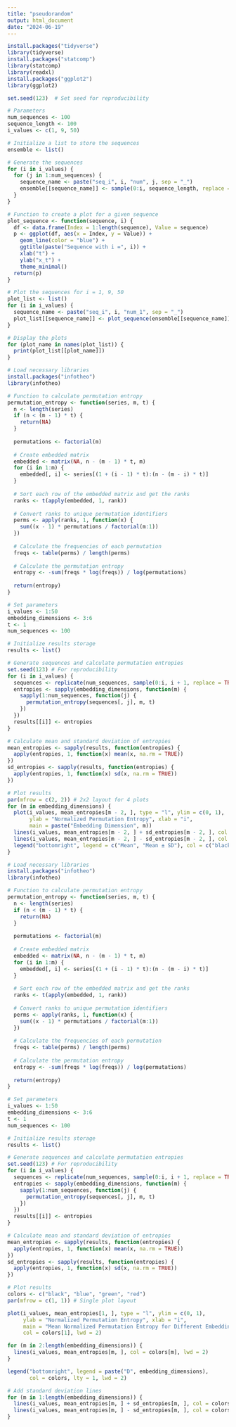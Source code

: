 ---
title: "pseudorandom"
output: html_document
date: "2024-06-19"
---

```{r cars}
install.packages("tidyverse")
library(tidyverse)
install.packages("statcomp")
library(statcomp)
library(readxl)
install.packages("ggplot2")
library(ggplot2)
```


````{r}
set.seed(123)  # Set seed for reproducibility

# Parameters
num_sequences <- 100
sequence_length <- 100
i_values <- c(1, 9, 50)

# Initialize a list to store the sequences
ensemble <- list()

# Generate the sequences
for (i in i_values) {
  for (j in 1:num_sequences) {
    sequence_name <- paste("seq_i", i, "num", j, sep = "_")
    ensemble[[sequence_name]] <- sample(0:i, sequence_length, replace = TRUE)
  }
}

# Function to create a plot for a given sequence
plot_sequence <- function(sequence, i) {
  df <- data.frame(Index = 1:length(sequence), Value = sequence)
  p <- ggplot(df, aes(x = Index, y = Value)) +
    geom_line(color = "blue") +
    ggtitle(paste("Sequence with i =", i)) +
    xlab("t") +
    ylab("x_t") +
    theme_minimal()
  return(p)
}

# Plot the sequences for i = 1, 9, 50
plot_list <- list()
for (i in i_values) {
  sequence_name <- paste("seq_i", i, "num_1", sep = "_")
  plot_list[[sequence_name]] <- plot_sequence(ensemble[[sequence_name]], i)
}

# Display the plots
for (plot_name in names(plot_list)) {
  print(plot_list[[plot_name]])
}


````

```{r}

# Load necessary libraries
install.packages("infotheo")
library(infotheo)

# Function to calculate permutation entropy
permutation_entropy <- function(series, m, t) {
  n <- length(series)
  if (n < (m - 1) * t) {
    return(NA)
  }
  
  permutations <- factorial(m)
  
  # Create embedded matrix
  embedded <- matrix(NA, n - (m - 1) * t, m)
  for (i in 1:m) {
    embedded[, i] <- series[(1 + (i - 1) * t):(n - (m - i) * t)]
  }
  
  # Sort each row of the embedded matrix and get the ranks
  ranks <- t(apply(embedded, 1, rank))
  
  # Convert ranks to unique permutation identifiers
  perms <- apply(ranks, 1, function(x) {
    sum((x - 1) * permutations / factorial(m:1))
  })
  
  # Calculate the frequencies of each permutation
  freqs <- table(perms) / length(perms)
  
  # Calculate the permutation entropy
  entropy <- -sum(freqs * log(freqs)) / log(permutations)
  
  return(entropy)
}

# Set parameters
i_values <- 1:50
embedding_dimensions <- 3:6
t <- 1
num_sequences <- 100

# Initialize results storage
results <- list()

# Generate sequences and calculate permutation entropies
set.seed(123) # For reproducibility
for (i in i_values) {
  sequences <- replicate(num_sequences, sample(0:i, i + 1, replace = TRUE))
  entropies <- sapply(embedding_dimensions, function(m) {
    sapply(1:num_sequences, function(j) {
      permutation_entropy(sequences[, j], m, t)
    })
  })
  results[[i]] <- entropies
}

# Calculate mean and standard deviation of entropies
mean_entropies <- sapply(results, function(entropies) {
  apply(entropies, 1, function(x) mean(x, na.rm = TRUE))
})
sd_entropies <- sapply(results, function(entropies) {
  apply(entropies, 1, function(x) sd(x, na.rm = TRUE))
})

# Plot results
par(mfrow = c(2, 2)) # 2x2 layout for 4 plots
for (m in embedding_dimensions) {
  plot(i_values, mean_entropies[m - 2, ], type = "l", ylim = c(0, 1), 
       ylab = "Normalized Permutation Entropy", xlab = "i",
       main = paste("Embedding Dimension", m))
  lines(i_values, mean_entropies[m - 2, ] + sd_entropies[m - 2, ], col = "red", lty = 2)
  lines(i_values, mean_entropies[m - 2, ] - sd_entropies[m - 2, ], col = "red", lty = 2)
  legend("bottomright", legend = c("Mean", "Mean ± SD"), col = c("black", "red"), lty = c(1, 2))
}


```


```{r}
# Load necessary libraries
install.packages("infotheo")
library(infotheo)

# Function to calculate permutation entropy
permutation_entropy <- function(series, m, t) {
  n <- length(series)
  if (n < (m - 1) * t) {
    return(NA)
  }
  
  permutations <- factorial(m)
  
  # Create embedded matrix
  embedded <- matrix(NA, n - (m - 1) * t, m)
  for (i in 1:m) {
    embedded[, i] <- series[(1 + (i - 1) * t):(n - (m - i) * t)]
  }
  
  # Sort each row of the embedded matrix and get the ranks
  ranks <- t(apply(embedded, 1, rank))
  
  # Convert ranks to unique permutation identifiers
  perms <- apply(ranks, 1, function(x) {
    sum((x - 1) * permutations / factorial(m:1))
  })
  
  # Calculate the frequencies of each permutation
  freqs <- table(perms) / length(perms)
  
  # Calculate the permutation entropy
  entropy <- -sum(freqs * log(freqs)) / log(permutations)
  
  return(entropy)
}

# Set parameters
i_values <- 1:50
embedding_dimensions <- 3:6
t <- 1
num_sequences <- 100

# Initialize results storage
results <- list()

# Generate sequences and calculate permutation entropies
set.seed(123) # For reproducibility
for (i in i_values) {
  sequences <- replicate(num_sequences, sample(0:i, i + 1, replace = TRUE))
  entropies <- sapply(embedding_dimensions, function(m) {
    sapply(1:num_sequences, function(j) {
      permutation_entropy(sequences[, j], m, t)
    })
  })
  results[[i]] <- entropies
}

# Calculate mean and standard deviation of entropies
mean_entropies <- sapply(results, function(entropies) {
  apply(entropies, 1, function(x) mean(x, na.rm = TRUE))
})
sd_entropies <- sapply(results, function(entropies) {
  apply(entropies, 1, function(x) sd(x, na.rm = TRUE))
})

# Plot results
colors <- c("black", "blue", "green", "red")
par(mfrow = c(1, 1)) # Single plot layout

plot(i_values, mean_entropies[1, ], type = "l", ylim = c(0, 1), 
     ylab = "Normalized Permutation Entropy", xlab = "i",
     main = "Mean Normalized Permutation Entropy for Different Embedding Dimensions",
     col = colors[1], lwd = 2)

for (m in 2:length(embedding_dimensions)) {
  lines(i_values, mean_entropies[m, ], col = colors[m], lwd = 2)
}

legend("bottomright", legend = paste("D", embedding_dimensions), 
       col = colors, lty = 1, lwd = 2)

# Add standard deviation lines
for (m in 1:length(embedding_dimensions)) {
  lines(i_values, mean_entropies[m, ] + sd_entropies[m, ], col = colors[m], lty = 2)
  lines(i_values, mean_entropies[m, ] - sd_entropies[m, ], col = colors[m], lty = 2)
}






```